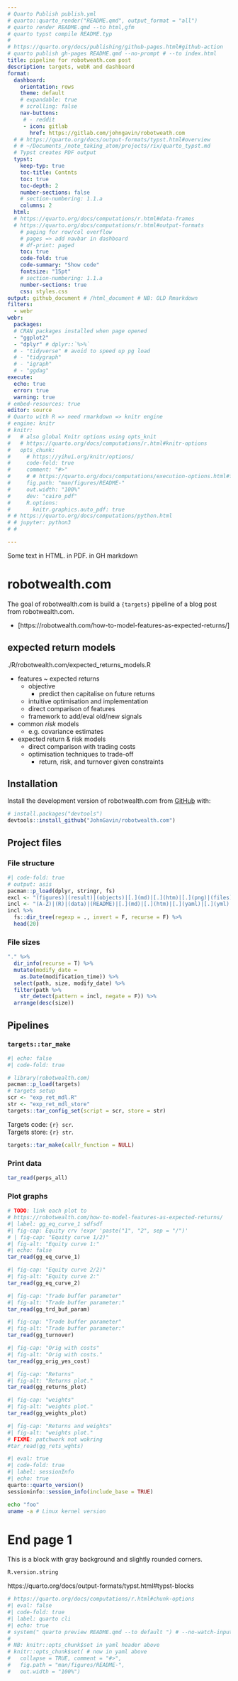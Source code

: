 ```yaml
---
# Quarto Publish publish.yml
# quarto::quarto_render("README.qmd", output_format = "all")
# quarto render README.qmd --to html,gfm
# quarto typst compile README.typ
# 
# https://quarto.org/docs/publishing/github-pages.html#github-action
# quarto publish gh-pages README.qmd --no-prompt # --to index.html 
title: pipeline for robotweath.com post
description: targets, webR and dashboard
format:
  dashboard:
    orientation: rows
    theme: default
    # expandable: true
    # scrolling: false
    nav-buttons:
     # - reddit
     - icon: gitlab
       href: https://gitlab.com/johngavin/robotweath.com
  # # https://quarto.org/docs/output-formats/typst.html#overview
  # # ~/Documents_/note_taking_atom/projects/rix/quarto_typst.md
  # Typst creates PDF output
  typst:
    keep-typ: true
    toc-title: Contnts
    toc: true
    toc-depth: 2
    number-sections: false
    # section-numbering: 1.1.a
    columns: 2
  html:
  # https://quarto.org/docs/computations/r.html#data-frames
  # https://quarto.org/docs/computations/r.html#output-formats
    # paging for row/col overflow
    # pages => add navbar in dashboard 
    # df-print: paged
    toc: true
    code-fold: true
    code-summary: "Show code"
    fontsize: "15pt"
    # section-numbering: 1.1.a
    number-sections: true
    css: styles.css
output: github_document # /html_document # NB: OLD Rmarkdown
filters:
  - webr
webr:
  packages:
  # CRAN packages installed when page opened
  - "ggplot2"
  - "dplyr" # dplyr::`%>%`
  # - "tidyverse" # avoid to speed up pg load
  # - "tidygraph"
  # - "igraph"
  # - "ggdag"
execute:
  echo: true
  error: true
  warning: true
# embed-resources: true
editor: source
# Quarto with R => need rmarkdown => knitr engine
# engine: knitr
# knitr: 
#   # also global Knitr options using opts_knit
#   # https://quarto.org/docs/computations/r.html#knitr-options
#   opts_chunk: 
#     # https://yihui.org/knitr/options/
#     code-fold: true
#     comment: "#>"
#     # # https://quarto.org/docs/computations/execution-options.html#figure-options
#     fig.path: "man/figures/README-"
#     out.width: "100%"
#     dev: "cairo_pdf"
#     R.options:
#       knitr.graphics.auto_pdf: true
# # https://quarto.org/docs/computations/python.html
# # jupyter: python3
# #

---
```



<!-- README.md is generated from README.qmd. Please edit that file -->
<!---
  enclose ALL chunks with {webr-r} - not {r}
  then play each in webpage sequentially
  else {r} runs locally only
  ~/Documents_GitHub/ibrokers/vignettes/webr_dag_golem_owl.qmd
--->



<!-- badges: start -->

<!-- badges: end -->

Some text
[in HTML.]{.content-visible when-format="html"}
[in PDF.]{.content-visible when-format="pdf"}
[in GH markdown]{.content-visible when-format="gmd"}

::: {.content-visible when-format="gmd"}
<!-- 
For README.md only (when-format="gmd")
See below (when-format="html") for  README.html
-->

# robotwealth.com

The goal of robotwealth.com is build a `{targets}` pipeline of a blog post from robotwealth.com.

-   [https://robotwealth.com/how-to-model-features-as-expected-returns/]

## expected return models

./R/robotwealth.com/expected_returns_models.R

-   features \~ expected returns
    -   objective
        -   predict then capitalise on future returns
    -   intuitive optimisation and implementation
    -   direct comparison of features
    -   framework to add/eval old/new signals
-   common *risk* models
    -   e.g. covariance estimates
-   expected return & risk models
    -   direct comparison with trading costs
    -   optimisation techniques to trade-off
        -   return, risk, and turnover given constraints

## Installation

Install the development version of robotwealth.com from [GitHub](https://github.com/) with:

``` r
# install.packages("devtools")
devtools::install_github("JohnGavin/robotwealth.com")
```

## Project files

### File structure

```r
#| code-fold: true
# output: asis
pacman::p_load(dplyr, stringr, fs)
excl <- "(figures)|(result)|(objects)|[.](md)|[.](htm)|[.](png)|(files)|(meta)|(old)"
incl <- "(A-Z)|(R)|(data)|(README)|[.](md)|[.](htm)|[.](yaml)|[.](yml)|[.](qmd)|[.](nix)|[.](R)"
incl %>% 
  fs::dir_tree(regexp = ., invert = F, recurse = F) %>% 
  head(20)
```

### File sizes

```r
"." %>% 
  dir_info(recurse = T) %>% 
  mutate(modify_date =
    as.Date(modification_time)) %>% 
  select(path, size, modify_date) %>% 
  filter(path %>% 
    str_detect(pattern = incl, negate = F)) %>% 
  arrange(desc(size))
```

## Pipelines

### `targets::tar_make`

```r
#| echo: false
#| code-fold: true

# library(robotwealth.com)
pacman::p_load(targets)
# targets setup
scr <- "exp_ret_mdl.R"
str <- "exp_ret_mdl_store"
targets::tar_config_set(script = scr, store = str)
```
Targets code: `{r} scr`.\
Targets store: `{r} str`.

```r
targets::tar_make(callr_function = NULL)
```

### Print data

```r
tar_read(perps_all)
```

### Plot graphs

```r
# TODO: link each plot to 
# https://robotwealth.com/how-to-model-features-as-expected-returns/
#| label: gg_eq_curve_1 sdfsdf
#| fig-cap: Equity crv !expr 'paste("1", "2", sep = "/")'
# | fig-cap: "Equity curve 1/2)"
#| fig-alt: "Equity curve 1:"
#| echo: false
tar_read(gg_eq_curve_1)
```
```r
#| fig-cap: "Equity curve 2/2)"
#| fig-alt: "Equity curve 2:"
tar_read(gg_eq_curve_2)
```
```r
#| fig-cap: "Trade buffer parameter"
#| fig-alt: "Trade buffer parameter:"
tar_read(gg_trd_buf_param)
```
```r
#| fig-cap: "Trade buffer parameter"
#| fig-alt: "Trade buffer parameter:"
tar_read(gg_turnover)
```
```r
#| fig-cap: "Orig with costs"
#| fig-alt: "Orig with costs."
tar_read(gg_orig_yes_cost)
```
```r
#| fig-cap: "Returns"
#| fig-alt: "Returns plot."
tar_read(gg_returns_plot)
```
```r
#| fig-cap: "weights"
#| fig-alt: "weights plot."
tar_read(gg_weights_plot)
```
```r
#| fig-cap: "Returns and weights"
#| fig-alt: "weights plot."
# FIXME: patchwork not wokring
#tar_read(gg_rets_wghts)
```

```r
#| eval: true
#| code-fold: true
#| label: sessionInfo
#| echo: true
quarto::quarto_version()
sessioninfo::session_info(include_base = TRUE)
```

```bash
echo "foo" 
uname -a # Linux kernel version
```

:::

::: {.content-visible when-format="html"}
<!-- 
For README.md only (when-format="html")
See below (when-format="gmd") for  README.html
-->

<!-- 

``` 
{r reticulate, eval = FALSE}
#| code-fold: true
#| eval: false
# if (!requireNamespace(reticulate)) 
#   install.packages("reticulate")
# library(reticulate)
# reticulate::py_config()
# reticulate::py_discover_config()
# # renv::use_python() https://blog.rstudio.com/2019/11/06/renv-project-environments-for-r/#Integration_with_Python
# reticulate::py_version()
# TODO: v nix install?
# py_install(c("polars"))
# py_run_string('import polars') # fails
# repl_python() ; import polars # fails
```

```
{python sys.version, eval = FALSE}
#| eval: false
# import sys
# print(sys.version)
```
-->

:::

# End page 1

::: {.block fill="luma(230)" inset="8pt" radius="4pt"}

This is a block with gray background and slightly rounded corners.
```r
R.version.string
```


https://quarto.org/docs/output-formats/typst.html#typst-blocks

:::


```r
# https://quarto.org/docs/computations/r.html#chunk-options
#| eval: false
#| code-fold: true
#| label: quarto cli
#| echo: true
# system(" quarto preview README.qmd --to default ") # --no-watch-inputs --no-browse
# 
# NB: knitr::opts_chunk$set in yaml header above
# knitr::opts_chunk$set( # now in yaml above
#   collapse = TRUE, comment = "#>",
#   fig.path = "man/figures/README-",
#   out.width = "100%")
```
